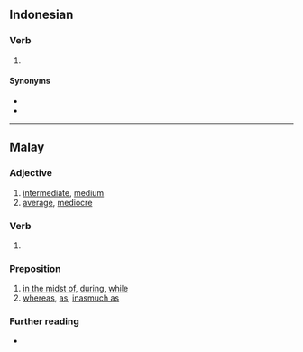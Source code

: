 ==Indonesian==

===Verb===
{{head|id|verb}}

# {{lb|id|auxiliary}} {{non-gloss|[[progressive aspect|Progressive aspect]] without necessarily a final perspective.}}
#: {{ux|id|Dia '''sedang''' kelaparan|She '''is''' starv'''ing''' now}}

====Synonyms====
* {{l|id|pada}}
* {{l|id|lagi}}

----

==Malay==

===Adjective===
{{ms-adj|j=سدڠ}}

# [[intermediate]], [[medium]]
# [[average]], [[mediocre]]

===Verb===
{{ms-verb|j=سدڠ}}

# {{lb|ms|auxiliary}} {{n-g|Progressive aspect without necessarily a final perspective.}}

===Preposition===
{{ms-prep|j=سدڠ}}

# [[in the midst of]], [[during]], [[while]]
# [[whereas]], [[as]], [[inasmuch as]]

===Further reading===
* {{R:PRPM}}
